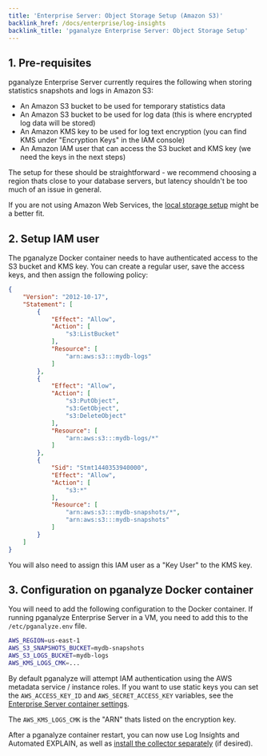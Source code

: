```yaml
---
title: 'Enterprise Server: Object Storage Setup (Amazon S3)'
backlink_href: /docs/enterprise/log-insights
backlink_title: 'pganalyze Enterprise Server: Object Storage Setup'
---
```


## 1. Pre-requisites

pganalyze Enterprise Server currently requires the following when storing statistics snapshots and logs in Amazon S3:

- An Amazon S3 bucket to be used for temporary statistics data
- An Amazon S3 bucket to be used for log data (this is where encrypted log data will be stored)
- An Amazon KMS key to be used for log text encryption (you can find KMS under "Encryption Keys" in the IAM console)
- An Amazon IAM user that can access the S3 bucket and KMS key (we need the keys in the next steps)

The setup for these should be straightforward - we recommend choosing a region thats close to your database servers, but latency shouldn't be too much of an issue in general.

If you are not using Amazon Web Services, the [local storage setup](/docs/enterprise/log-insights-local) might be a better fit.

## 2. Setup IAM user

The pganalyze Docker container needs to have authenticated access to the S3 bucket and KMS key. You can create a regular user, save the access keys, and then assign the following policy:

```json
{
    "Version": "2012-10-17",
    "Statement": [
        {
            "Effect": "Allow",
            "Action": [
                "s3:ListBucket"
            ],
            "Resource": [
                "arn:aws:s3:::mydb-logs"
            ]
        },
        {
            "Effect": "Allow",
            "Action": [
                "s3:PutObject",
                "s3:GetObject",
                "s3:DeleteObject"
            ],
            "Resource": [
                "arn:aws:s3:::mydb-logs/*"
            ]
        },
        {
            "Sid": "Stmt1440353940000",
            "Effect": "Allow",
            "Action": [
                "s3:*"
            ],
            "Resource": [
                "arn:aws:s3:::mydb-snapshots/*",
                "arn:aws:s3:::mydb-snapshots"
            ]
        }
    ]
}
```

You will also need to assign this IAM user as a "Key User" to the KMS key.

## 3. Configuration on pganalyze Docker container

You will need to add the following configuration to the Docker container. If running pganalyze Enterprise Server in a VM, you need to add this to the `/etc/pganalyze.env` file.

```sh
AWS_REGION=us-east-1
AWS_S3_SNAPSHOTS_BUCKET=mydb-snapshots
AWS_S3_LOGS_BUCKET=mydb-logs
AWS_KMS_LOGS_CMK=...
```

By default pganalyze will attempt IAM authentication using the AWS metadata service / instance roles. If you want to use static keys you can set the `AWS_ACCESS_KEY_ID` and `AWS_SECRET_ACCESS_KEY` variables, see the [Enterprise Server container settings](/docs/enterprise/settings).

The `AWS_KMS_LOGS_CMK` is the "ARN" thats listed on the encryption key.

After a pganalyze container restart, you can now use Log Insights and Automated EXPLAIN, as well as [install the collector separately](/docs/enterprise/setup/separate-collector-install) (if desired).
